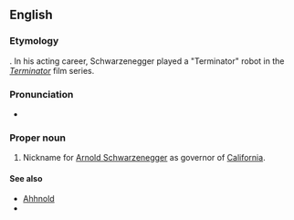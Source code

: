==English==

===Etymology===
{{blend|governor|Terminator|lang=en}}. In his acting career, Schwarzenegger played a "Terminator" robot in the ''[[w:The Terminator|Terminator]]'' film series.

===Pronunciation===
* {{IPA|/ˈɡʌvɚneɪtɚ/|lang=en}}

===Proper noun===
{{en-proper noun}}

# Nickname for [[Arnold Schwarzenegger]] as governor of [[California]].

====See also====
*[[Ahhnold]]
*{{projectlink|wikipedia}}
